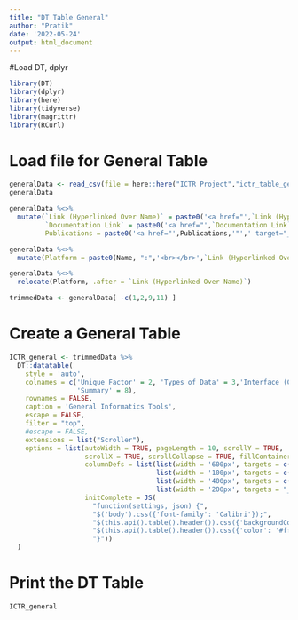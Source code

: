 ---
title: "DT Table General"
author: "Pratik"
date: '2022-05-24'
output: html_document
---
#Load DT, dplyr
```{r,echo=FALSE}
library(DT)
library(dplyr)
library(here)
library(tidyverse)
library(magrittr)
library(RCurl)
```

# Load file for General Table
```{r,echo=FALSE}
generalData <- read_csv(file = here::here("ICTR Project","ictr_table_general.csv"))
generalData

generalData %<>%
  mutate(`Link (Hyperlinked Over Name)` = paste0('<a href="',`Link (Hyperlinked Over Name)`,'"',' target="_blank"','>', Name,'</a>'),
         `Documentation Link` = paste0('<a href="',`Documentation Link`,'"',' target="_blank"','>', "Documentation", '</a>'),
         Publications = paste0('<a href="',Publications,'"',' target="_blank"','>', "Publications",'<br></br>', '</a>'))

generalData %<>%
  mutate(Platform = paste0(Name, ":",'<br></br>',`Link (Hyperlinked Over Name)`,'<br></br>', `Documentation Link`, '<br></br>', Publications))

generalData %<>%
  relocate(Platform, .after = `Link (Hyperlinked Over Name)`)

trimmedData <- generalData[ -c(1,2,9,11) ]
```

# Create a General Table
```{r,echo=FALSE}
ICTR_general <- trimmedData %>%
  DT::datatable(
    style = 'auto',
    colnames = c('Unique Factor' = 2, 'Types of Data' = 3,'Interface (CL, GUI)' = 6,
                 'Summary' = 8),
    rownames = FALSE,
    caption = 'General Informatics Tools',
    escape = FALSE,
    filter = "top",
    #escape = FALSE,
    extensions = list("Scroller"),
    options = list(autoWidth = TRUE, pageLength = 10, scrollY = TRUE,
                   scrollX = TRUE, scrollCollapse = TRUE, fillContainer = TRUE,
                   columnDefs = list(list(width = '600px', targets = c(7)),
                                     list(width = '100px', targets = c(4,5)),
                                     list(width = '400px', targets = c(2)),
                                     list(width = '200px', targets = "_all")),
                   initComplete = JS(
                     "function(settings, json) {",
                     "$('body').css({'font-family': 'Calibri'});",
                     "$(this.api().table().header()).css({'backgroundColor': '#3f546f'});",
                     "$(this.api().table().header()).css({'color': '#fff'});",
                     "}"))
  )
```

# Print the DT Table
```{r}
ICTR_general
```


